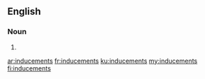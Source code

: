 ==English==

===Noun===
{{head|en|noun plural form}}

# {{plural of|inducement|lang=en}}

[[ar:inducements]]
[[fr:inducements]]
[[ku:inducements]]
[[my:inducements]]
[[fi:inducements]]